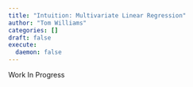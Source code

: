 ```yaml
---
title: "Intuition: Multivariate Linear Regression"
author: "Tom Williams"
categories: []
draft: false
execute:
  daemon: false
---
```


Work In Progress

